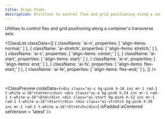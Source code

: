 ```yaml
---
title: Align Items
description: Utilities to control flex and grid positioning along a container's transverse axis.
---
```



Utilities to control flex and grid positioning along a container's transverse axis.

<ClassList
  classData={[
    {
      className: 'ai-n',
      properties: [
        'align-items: normal;'
      ]
    },
    {
      className: 'ai-stretch',
      properties: [
        'align-items: stretch;'
      ]
    },
    {
      className: 'ai-c',
      properties: [
        'align-items: center;'
      ]
    },
    {
      className: 'ai-start',
      properties: [
        'align-items: start;'
      ]
    },
    {
      className: 'ai-e',
      properties: [
        'align-items: end;'
      ]
    },
    {
      className: 'ai-fs',
      properties: [
        'align-items: flex-start;'
      ]
    },
    {
      className: 'ai-fe',
      properties: [
        'align-items: flex-end;'
      ]
    },
  ]}
/>

<br />

<ClassPreview
  codeData={`<div class="ai-c bg-pink h-16 ins mr-1 rad-1 t-white w-16">Center</div>
    <div class="ai-e bg-pink h-24 ins mr-1 rad-1 t-white w-16">End</div>
    <div class="ai-start bg-pink h-12 ins mr-1 rad-1 t-white w-16">Start</div>
    <div class="ai-stretch bg-pink h-20 ins mr-1 rad-1 t-white w-16">Stretch</div>`}
  isPadded
  isCentered
  setVersion = 'latest'
/>